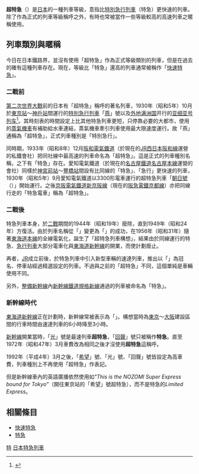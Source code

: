 {{japanese|japanese=超特急|kana=ちょうとっきゅう|romaji=Chōtokkyū}}

'''超特急'''（{{lang-ja|超特急}}）是[[日本|日本]]的一種列車等級，意指比[[特別急行列車|特別急行列車]]（特急）更快速的列車。除了作為正式的列車等級稱呼之外，有時也常被當作一些等級較高的高速列車之暱稱使用。

==列車類別與暱稱==
今日在日本鐵路界，並沒有使用「超特急」作為正式等級類別的列車，但是在過去的確有這種列車存在。現在，等級比「特急」還高的列車通常被稱作「[[快速特急|快速特急]]」。

===二戰前===
[[第二次世界大戰|第二次世界大戰]]前的日本有「超特急」稱呼的著名列車，1930年（昭和5年）10月於[[東京站|東京站]]～[[神戶站_(兵庫縣)|神戶站]]間運行的[[特別急行列車|特別急行列車]]「[[燕_(列車)|燕]]」號以及[[外地_(大日本帝國)|外地]][[满洲国|满洲国]]开行的[[亚细亚号列车|亚细亚号列车]]<ref>{{cite book|title=大日本帝国の海外鉄道|isbn=9784490209112|author=小牟田哲彦|year=2015|language=日语|publisher=東京堂出版|page=165}}</ref>。其時刻表的時間設定上比其他特急列車更短，只停靠必要的大都市，使用的[[蒸氣機車|蒸氣機車]]有補助給水車連結，蒸氣機車牽引列車使用最大限速度運行。故「燕」通稱為「超特急」，正式列車種別是「特別急行」。

同時期，1933年（昭和8年）12月[[阪和電氣鐵道|阪和電氣鐵道]]（於現在的[[西日本旅客鐵道|JR西日本]][[阪和線|阪和線]]運營的私鐵會社）把同社線中最高速的列車命名為「超特急」。這是正式的列車種別名稱，之下有「特急」存在。愛知電氣鐵道（於現在的[[名古屋鐵道|名古屋鐵道]][[名鐵名古屋本線|名古屋本線]]運營的會社）同樣於[[神宮前站|神宮前站]]～[[豐橋站|豐橋站]]間設有比同線的「特急」、「急行」更快速的列車，1930年（昭和5年）9月愛知電氣鐵道以{{lang|ja|デハ}}3300形電車運行的超特急列車「[[朝日_(列車)|朝日號]]（{{lang|ja|あさひ}}）」開始運行。之後[[京阪電氣鐵道|京阪電氣鐵道]][[新京阪鐵道|新京阪線]]（現在的[[阪急電鐵|阪急電鐵]][[阪急京都本線|京都線]]）亦把同線行走的「特急電車」稱為「超特急」。

===二戰後===
特急列車本身，於[[二戰|二戰]]期間的1944年（昭和19年）廢除，直到1949年（昭和24年）方復活。由於列車名稱從「{{lang|ja|へいわ}}」變更為「{{lang|ja|[[燕_(列車)|燕子（つばめ）]]}}」的成功，在1956年（昭和31年）隨著[[東海道本線|東海道本線]]的全線電氣化，誕生了「超特急列車構想」，結果由於同線運行的特急、[[急行列車|急行列車]]大部分電車化與[[東海道新幹線|東海道新幹線]]的開業，而使計劃廢止。

再者，[[JR|JR]]成立前後，於特急列車中引入新型車輛的速達列車，推出以「{{lang|ja|スーパー}}」為冠名、停車站經過精選設定的列車。不過與之前的「超特急」不同，這個單純是車輛使用不同。

另外，[[整備新幹線|整備新幹線]]內[[新幹線鐵道規格新線|新幹線鐵道規格新線]]通過的列車被命名為「{{lang|ja|スーパー}}特急」。

===新幹線時代===
[[東海道新幹線|東海道新幹線]]正在計劃時，新幹線常被表示為「{{lang|ja|夢の超特急}}」。構想當時為[[東京站|東京]]～[[大阪站|大阪]]建設區間的行車時間由速達列車的6小時降至3小時。

[[東海道新幹線|新幹線]]開業當時，「[[光_(列車)|光]]」號是最速列車'''超特急'''，「[[木靈_(列車)|回聲]]」號只被稱作'''特急'''。直至1972年（昭和47年）3月車費改為相同之後才沒使用'''超特急'''這稱呼。

1992年（平成4年）3月之後，「[[希望_(列車)|希望]]」號、「光」號、「回聲」號皆設定為高車費，列車種別上不再使用「超特急」作表記。

但是新幹線車內的英語廣播依然使用如''"This is the NOZOMI Super Express bound for Tokyo"''（開往東京站的「希望」號超特急），而不是特急的''Limited Express''。

== 相關條目 ==
* [[快速特急|快速特急]]
* [[特別急行列車|特急]]
{{日本列車類別}}
[[Category:日本铁路列车等级|特]]
[[Category:日本特急列車|]]